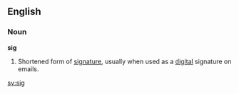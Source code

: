 ==English==
===Noun===
'''sig'''
# Shortened form of [[signature]], usually when used as a [[digital]] signature on emails.

[[sv:sig]]